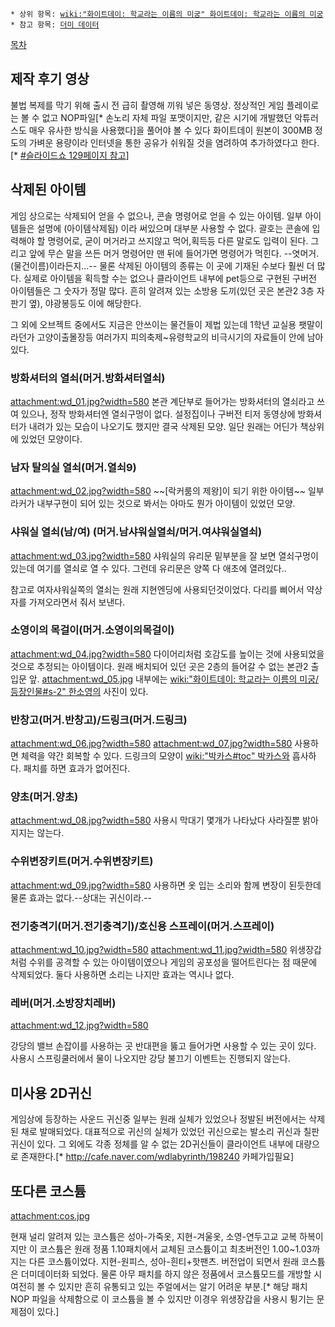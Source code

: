  * 상위 항목: [[wiki:"화이트데이: 학교라는 이름의 미궁" 화이트데이: 학교라는 이름의 미궁]]
 * 참고 항목: [[더미 데이터]]

[[목차]]

== 제작 후기 영상 ==
{{{#!html
<iframe width="420" height="315" src="http://www.youtube.com/embed/CntprJeoK1Y" frameborder="0" allowfullscreen></iframe>
}}}
불법 복제를 막기 위해 출시 전 급히 촬영해 끼워 넣은 동영상.
정상적인 게임 플레이로는 볼 수 없고 NOP파일[* 손노리 자체 파일 포맷이지만, 같은 시기에 개발했던 악튜러스도 매우 유사한 방식을 사용했다]을 풀어야 볼 수 있다
화이트데이 원본이 300MB 정도의 가벼운 용량이라 인터넷을 통한 공유가 쉬워질 것을 염려하여 추가하였다고 한다.[* [http://doocub.egloos.com/4707436 #슬라이드쇼 129페이지 참고]]


== 삭제된 아이템 ==
게임 상으로는 삭제되어 얻을 수 없으나, 콘솔 명령어로 얻을 수 있는 아이템.
일부 아이템들은 설명에 (아이템삭제됨) 이라 써있으며 대부분 사용할 수 없다.
괄호는 콘솔에 입력해야 할 명령어로, 굳이 머거라고 쓰지않고 먹어,획득등 다른 말로도 입력이 된다. 그리고 앞에 무슨 말을 쓰든 머거 명령어만 맨 뒤에 들어가면 명령어가 먹힌다. --엿머거.(물건이름)이라든지...--
물론 삭제된 아이템의 종류는 이 곳에 기재된 수보다 훨씬 더 많다. 실제로 아이템을 획득할 수는 없으나 클라이언트 내부에 pet등으로 구현된 구버전 아이템들은 그 숫자가 정말 많다. 흔히 알려져 있는 소방용 도끼(있던 곳은 본관2 3층 자판기 옆), 야광봉등도 이에 해당한다.

그 외에 오브젝트 중에서도 지금은 안쓰이는 물건들이 제법 있는데 1학년 교실용 팻말이라던가 고양이출몰장등 여러가지 피의축제~유령학교의 비극시기의 자료들이 안에 남아있다.

=== 방화셔터의 열쇠(머거.방화셔터열쇠) ===
attachment:wd_01.jpg?width=580
본관 계단부로 들어가는 방화셔터의 열쇠라고 쓰여 있으나, 정작 방화셔터엔 열쇠구멍이 없다. 설정집이나 구버전 티저 동영상에 방화셔터가 내려가 있는 모습이 나오기도 했지만 결국 삭제된 모양. 일단 원래는 어딘가 책상위에 있었던 모양이다.

=== 남자 탈의실 열쇠(머거.열쇠9) ===
attachment:wd_02.jpg?width=580
~~[락커룸의 제왕]이 되기 위한 아이템~~
일부 라커가 내부구현이 되어 있는 것으로 봐서는 아마도 뭔가 아이템이 있었던 모양.

=== 샤워실 열쇠(남/여) (머거.남샤워실열쇠/머거.여샤워실열쇠) ===
attachment:wd_03.jpg?width=580
샤워실의 유리문 밑부분을 잘 보면 열쇠구멍이 있는데 여기를 열쇠로 열 수 있다.
그런데 유리문은 양쪽 다 애초에 열려있다..

참고로 여자샤워실쪽의 열쇠는 원래 지현엔딩에 사용되던것이었다. 다리를 삐어서 약상자를 가져오라면서 줘서 보낸다.
 
=== 소영이의 목걸이(머거.소영이의목걸이) ===
attachment:wd_04.jpg?width=580
다이어리처럼 호감도를 높이는 것에 사용되었을 것으로 추정되는 아이템이다. 원래 배치되어 있던 곳은 2층의 들어갈 수 없는 본관2 출입문 앞.
attachment:wd_05.jpg
내부에는 [[wiki:"화이트데이: 학교라는 이름의 미궁/등장인물#s-2" 한소영]]의 사진이 있다.

=== 반창고(머거.반창고)/드링크(머거.드링크) ===
attachment:wd_06.jpg?width=580
attachment:wd_07.jpg?width=580
사용하면 체력을 약간 회복할 수 있다.
드링크의 모양이 [[wiki:"박카스#toc" 박카스]]와 흡사하다.
패치를 하면 효과가 없어진다.

=== 양초(머거.양초) ===
attachment:wd_08.jpg?width=580
사용시 막대기 몇개가 나타났다 사라질뿐 밝아지지는 않는다.

=== 수위변장키트(머거.수위변장키트) ===
attachment:wd_09.jpg?width=580
사용하면 옷 입는 소리와 함께 변장이 된듯한데 물론 효과는 없다.--상대는 귀신이라.--

=== 전기충격기(머거.전기충격기)/호신용 스프레이(머거.스프레이) ===
attachment:wd_10.jpg?width=580
attachment:wd_11.jpg?width=580
위생장갑처럼 수위를 공격할 수 있는 아이템이였으나 게임의 공포성을 떨어트린다는 점 때문에 삭제되었다. 둘다 사용하면 소리는 나지만 효과는 역시나 없다.

=== 레버(머거.소방장치레버) ===
attachment:wd_12.jpg?width=580

강당의 밸브 손잡이를 사용하는 곳 반대편을 뚫고 들어가면 사용할 수 있는 곳이 있다. 사용시 스프링쿨러에서 물이 나오지만 강당 불끄기 이벤트는 진행되지 않는다.


== 미사용 2D귀신 ==

게임상에 등장하는 사운드 귀신중 일부는 원래 실체가 있었으나 정발된 버전에서는 삭제된 채로 발매되었다. 대표적으로 귀신의 실체가 있었던 귀신으로는 발소리 귀신과 칠판귀신이 있다. 그 외에도 각종 정체를 알 수 없는 2D귀신들이 클라이언트 내부에 대량으로 존재한다.[* http://cafe.naver.com/wdlabyrinth/198240 카페가입필요]

== 또다른 코스튬 ==
attachment:cos.jpg

현재 널리 알려져 있는 코스튬은 성아-가죽옷, 지현-겨울옷, 소영-연두고교 교복 하복이지만 이 코스튬은 원래 정품 1.10패치에서 교체된 코스튬이고 최초버전인 1.00~1.03까지는 다른 코스튬이었다. 지현-원피스, 성아-흰티+핫팬츠. 버전업이 되면서 원래 코스튬은 더미데이터화 되었다. 물론 아무 패치를 하지 않은 정품에서 코스튬모드를 개방할 시 여전히 볼 수 있지만 흔히 유통되고 있는 주얼에서는 알기 어려운 부분.[* 해당 패치 NOP 파일을 삭제함으로 이 코스튬을 볼 수 있지만 이경우 위생장갑을 사용시 튕기는 문제점이 있다.]
